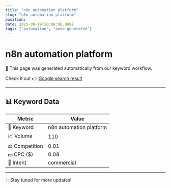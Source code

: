 ```yaml
---
title: "n8n automation platform"
slug: "n8n-automation-platform"
position: 
date: 2025-09-19T20:08:06.049Z
tags: ["automation", "auto-generated"]
---
```



# n8n automation platform

<Alert>
  🚀 This page was generated automatically from our keyword workflow.
</Alert>

Check it out 👉 [Google search result]()

---

## 📊 Keyword Data

| Metric         | Value        |
|----------------|--------------|
| 🔑 Keyword     | n8n automation platform   |
| 📈 Volume      | 110 |
| ⚖️ Competition | 0.01 |
| 💵 CPC ($)     | 0.08 |
| 🎯 Intent      | commercial |

---

✨ Stay tuned for more updates!
